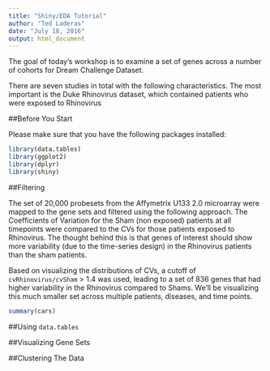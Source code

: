 ```yaml
---
title: "Shiny/EDA Tutorial"
author: "Ted Laderas"
date: "July 18, 2016"
output: html_document
---
```


The goal of today's workshop is to examine a set of genes across a number of cohorts for Dream Challenge Dataset.

There are seven studies in total with the following characteristics. The most important is the Duke Rhinovirus dataset, which contained patients who were exposed to Rhinovirus 

##Before You Start

Please make sure that you have the following packages installed:

```r
library(data.tables)
library(ggplot2)
library(dplyr)
library(shiny)
```

##Filtering 

The set of 20,000 probesets from the Affymetrix U133 2.0 microarray were mapped to the gene sets and filtered using the following approach. The Coefficients of Variation for the Sham (non exposed) patients at all timepoints were compared to the CVs for those patients exposed to Rhinovirus. The thought behind this is that genes of interest should show more variability (due to the time-series design) in the Rhinovirus patients than the sham patients.

Based on visualizing the distributions of CVs, a cutoff of `cvRhinovirus/cvSham` > 1.4 was used, leading to a set of 836 genes that had higher variability in the Rhinovirus compared to Shams. We'll be visualizing this much smaller set across multiple patients, diseases, and time points.

```r
summary(cars)
```

##Using `data.tables`




##Visualizing Gene Sets



##Clustering The Data